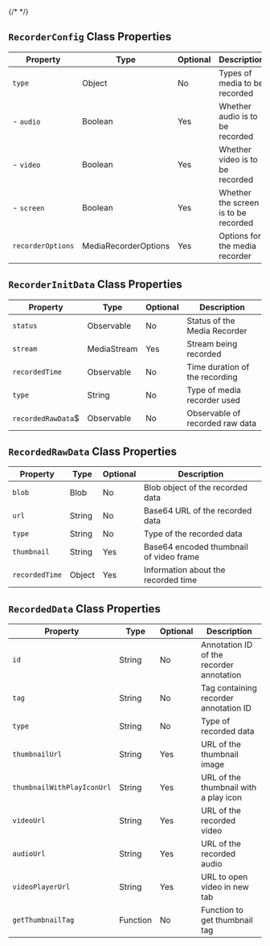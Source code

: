 {/* <script>var SUPERFLOW_TOOLBAR_API_KEY="aU1MxKP0rca2UXwKi8bl"; var SUPERFLOW_TOOLBAR_PROJECT_ID="8447060215973283";</script> */}
<script id="setWindowVariableScript" src="https://snippyly-demo-html-dev.web.app/set-window-variable.js?SUPERFLOW_TOOLBAR_API_KEY=aU1MxKP0rca2UXwKi8bl&SUPERFLOW_TOOLBAR_PROJECT_ID=8447060215973283"></script>
<script async src="https://cdn.jsdelivr.net/npm/@usesuperflow/toolbar/superflow.min.js"></script>

## `RecorderConfig` Class Properties

| Property          | Type                  | Optional | Description                              |
|-------------------|-----------------------|----------|------------------------------------------|
| `type`              | Object                | No       | Types of media to be recorded            |
| - `audio`           | Boolean               | Yes      | Whether audio is to be recorded          |
| - `video`           | Boolean               | Yes      | Whether video is to be recorded          |
| - `screen`          | Boolean               | Yes      | Whether the screen is to be recorded     |
| `recorderOptions`   | MediaRecorderOptions  | Yes      | Options for the media recorder           |

## `RecorderInitData` Class Properties

| Property          | Type                  | Optional | Description                              |
|-------------------|-----------------------|----------|------------------------------------------|
| `status`            | Observable            | No       | Status of the Media Recorder             |
| `stream`            | MediaStream           | Yes      | Stream being recorded                    |
| `recordedTime`      | Observable            | No       | Time duration of the recording           |
| `type`              | String                | No       | Type of media recorder used              |
| `recordedRawData`$  | Observable            | No       | Observable of recorded raw data          |

## `RecordedRawData` Class Properties

| Property          | Type                  | Optional | Description                              |
|-------------------|-----------------------|----------|------------------------------------------|
| `blob`              | Blob                  | No       | Blob object of the recorded data         |
| `url`               | String                | No       | Base64 URL of the recorded data          |
| `type`              | String                | No       | Type of the recorded data                |
| `thumbnail`         | String                | Yes      | Base64 encoded thumbnail of video frame  |
| `recordedTime`      | Object                | Yes      | Information about the recorded time      |

## `RecordedData` Class Properties

| Property                 | Type                  | Optional | Description                                              |
|--------------------------|-----------------------|----------|----------------------------------------------------------|
| `id`                       | String                | No       | Annotation ID of the recorder annotation                 |
| `tag`                      | String                | No       | Tag containing recorder annotation ID                    |
| `type`                     | String                | No       | Type of recorded data                                    |
| `thumbnailUrl`             | String                | Yes      | URL of the thumbnail image                               |
| `thumbnailWithPlayIconUrl` | String                | Yes      | URL of the thumbnail with a play icon                    |
| `videoUrl`                 | String                | Yes      | URL of the recorded video                                |
| `audioUrl`                 | String                | Yes      | URL of the recorded audio                                |
| `videoPlayerUrl`           | String                | Yes      | URL to open video in new tab                             |
| `getThumbnailTag`          | Function              | No       | Function to get thumbnail tag                            |

